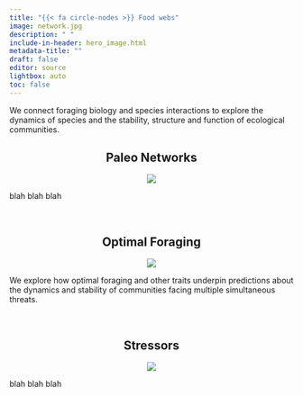 ```yaml
---
title: "{{< fa circle-nodes >}} Food webs"
image: network.jpg
description: " "
include-in-header: hero_image.html
metadata-title: ""
draft: false
editor: source
lightbox: auto
toc: false
---
```


We connect foraging biology and species interactions to explore the dynamics of species and the stability, structure and function of ecological communities.

<!-- PROJECT 1 -->
<!-- Side panel -->

:::{.column-page}
:::{.paper-left-column}
<center>
## <i class="fa-solid fa-skull"></i> Paleo Networks
:::{.col-image layout-ncol=1 style="margin-left: auto; margin-right: auto;"}
<!-- add image url -->
![](images/Raptor.jpg)
:::
</center>
:::
<!-- Main panel description -->
::: {.paper-main-column}
blah blah blah
:::
:::

<br>

<!-- PROJECT 2 -->
<!-- Side panel -->

:::{.column-page}
:::{.paper-right-column}
<center>
## <i class="fa-solid fa-carrot"></i> Optimal Foraging
:::{.col-image layout-ncol=1 style="margin-left: auto; margin-right: auto;"}
<!-- add image url -->
![](images/hunter.png)
:::
</center>
:::
<!-- Main panel description -->
::: {.paper-main-column}
We explore how optimal foraging and other traits underpin predictions about the dynamics and stability of communities facing multiple simultaneous threats.
:::
:::

<br>

<!-- PROJECT 3 -->
<!-- Side panel -->

:::{.column-page}
:::{.paper-left-column}
<center>
## <i class="fa-solid fa-arrows-to-circle"></i> Stressors
:::{.col-image layout-ncol=1 style="margin-left: auto; margin-right: auto;"}
<!-- add image url -->
![](images/Raptor.jpg)
:::
</center>
:::
<!-- Main panel description -->
::: {.paper-main-column}
blah blah blah
:::
:::
